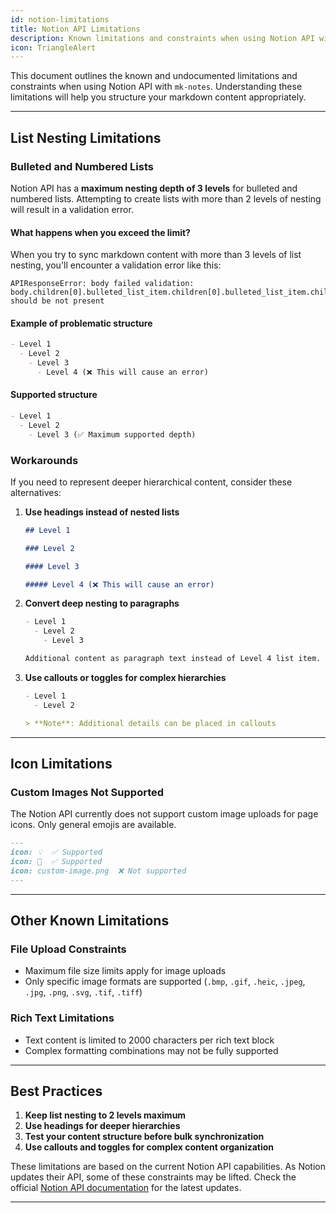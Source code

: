 ```yaml
---
id: notion-limitations
title: Notion API Limitations
description: Known limitations and constraints when using Notion API with mk-notes
icon: TriangleAlert
---
```


This document outlines the known and undocumented limitations and constraints when using Notion API with `mk-notes`. Understanding these limitations will help you structure your markdown content appropriately.

---

## List Nesting Limitations

### Bulleted and Numbered Lists

Notion API has a **maximum nesting depth of 3 levels** for bulleted and numbered lists. Attempting to create lists with more than 2 levels of nesting will result in a validation error.

#### What happens when you exceed the limit?

When you try to sync markdown content with more than 3 levels of list nesting, you'll encounter a validation error like this:

```
APIResponseError: body failed validation: body.children[0].bulleted_list_item.children[0].bulleted_list_item.children[0].bulleted_list_item.children should be not present
```

#### Example of problematic structure

```markdown
- Level 1
  - Level 2
    - Level 3
      - Level 4 (❌ This will cause an error)
```

#### Supported structure

```markdown
- Level 1
  - Level 2
    - Level 3 (✅ Maximum supported depth)
```

### Workarounds

If you need to represent deeper hierarchical content, consider these alternatives:

1. **Use headings instead of nested lists**

   ```markdown
   ## Level 1

   ### Level 2

   #### Level 3

   ##### Level 4 (❌ This will cause an error)
   ```

2. **Convert deep nesting to paragraphs**

   ```markdown
   - Level 1
     - Level 2
       - Level 3

   Additional content as paragraph text instead of Level 4 list item.
   ```

3. **Use callouts or toggles for complex hierarchies**

   ```markdown
   - Level 1
     - Level 2

   > **Note**: Additional details can be placed in callouts
   ```

---

## Icon Limitations

### Custom Images Not Supported

The Notion API currently does not support custom image uploads for page icons. Only general emojis are available.

```markdown
---
icon: 💡  ✅ Supported
icon: 🚀  ✅ Supported
icon: custom-image.png  ❌ Not supported
---
```

---

## Other Known Limitations

### File Upload Constraints

- Maximum file size limits apply for image uploads
- Only specific image formats are supported (`.bmp`, `.gif`, `.heic`, `.jpeg`, `.jpg`, `.png`, `.svg`, `.tif`, `.tiff`)

### Rich Text Limitations

- Text content is limited to 2000 characters per rich text block
- Complex formatting combinations may not be fully supported

---

## Best Practices

1. **Keep list nesting to 2 levels maximum**
2. **Use headings for deeper hierarchies**
3. **Test your content structure before bulk synchronization**
4. **Use callouts and toggles for complex content organization**

<Callout type="info" title="Staying Updated">

These limitations are based on the current Notion API capabilities. As Notion updates their API, some of these constraints may be lifted. Check the official [Notion API documentation](https://developers.notion.com/) for the latest updates.

</Callout>

---
